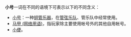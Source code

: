 {{NoteTA
|1 = zh-cn:马甲 (网络用语); zh-tw:分身帳號; zh-hk:分身 (網絡用語);
|2 = zh-cn:账号; zh-tw:帳號; zh-hk:賬號;
}}
'''小号'''一词在不同的语境下可表示以下的不同含义：
* [[小号|小号]]：一种[[铜管乐器|铜管乐器]]，在[[管弦乐队|管弦乐队]]、管乐队中经常使用。
* [[马甲_(网络用语)|马甲 (网络用语)]]，指玩家除主要使用帐号外的其他自用帐号。
* [[小便|小便]]。

{{disambig|X|Cat=二字消歧义}}